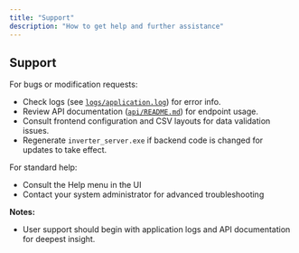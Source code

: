 ```yaml
---
title: "Support"
description: "How to get help and further assistance"
---
```


## Support

For bugs or modification requests:

- Check logs (see [`logs/application.log`](logs/application.log:1)) for error info.
- Review API documentation ([`api/README.md`](api/README.md:1)) for endpoint usage.
- Consult frontend configuration and CSV layouts for data validation issues.
- Regenerate `inverter_server.exe` if backend code is changed for updates to take effect.

For standard help:
- Consult the Help menu in the UI
- Contact your system administrator for advanced troubleshooting

**Notes:**
- User support should begin with application logs and API documentation for deepest insight.